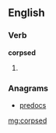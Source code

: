 ==English==

===Verb===
'''corpsed'''

# {{past of|[[corpse]]}}

===Anagrams===
* [[predocs#English|predocs]]

[[mg:corpsed]]